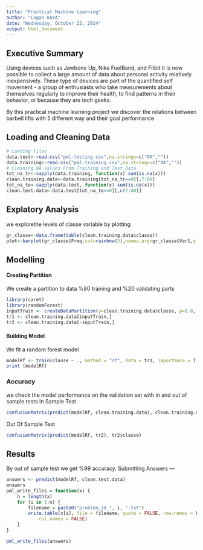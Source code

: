 ```yaml
---
title: "Practical Machine Learning"
author: "Cagan KAYA"
date: "Wednesday, October 22, 2014"
output: html_document
---
```

Executive Summary
----

Using devices such as Jawbone Up, Nike FuelBand, and Fitbit it is now possible to collect a large amount of data about personal activity relatively inexpensively. These type of devices are part of the quantified self movement - a group of enthusiasts who take measurements about themselves regularly to improve their health, to find patterns in their behavior, or because they are tech geeks.

By this practical machine learning project we discover the relations between barbell lifts with 5 different way and their goal performance

Loading and Cleaning Data
----
```r
# Loading Files
data.test<-read.csv("pml-testing.csv",na.strings=c("NA",""))
data.training<-read.csv("pml-training.csv",na.strings=c("NA",""))
# Cleaning NA Values From Training and Test Data
tot_na_tr<-sapply(data.training, function(x) sum(is.na(x)))
clean.training.data<-data.training[tot_na_tr==0][,7:60]
tot_na_te<-sapply(data.test, function(x) sum(is.na(x)))
clean.test.data<-data.test[tot_na_te==0][,c(7:60)]
```

Explatory Analysis
---
we explorethe levels of classe variable by plotting
```r
gr_classe<-data.frame(table(clean.training.data$classe))
plot<-barplot(gr_classe$Freq,col=rainbow(5),names.arg=gr_classe$Var1,ylab="Frequency",xlab="Levels")
```

Modelling
---

#### Creating Partition
We create a partition to data %80 training and %20 validating parts
```r
library(caret)
library(randomForest)
inputTrain <- createDataPartition(y=clean.training.data$classe, p=0.8, list=FALSE)
tr1 <- clean.training.data[inputTrain,]
tr2 <- clean.training.data[-inputTrain,]
```

#### Building Model
We fit a random forest model
```r
modelRf <- train(classe ~ ., method = "rf", data = tr1, importance = T, trControl = trainControl(method = "cv", number = 4))
print (modelRf)
```
### Accuracy
we check the model performance on the validation set with in and out of sample tests
In Sample Test
```r
confusionMatrix(predict(modelRf, clean.training.data), clean.training.data$classe)
```

Out Of Sample Test
```r
confusionMatrix(predict(modelRf, tr2), tr2$classe)
```
Results
---
By out of sample test we get %99 accuracy. 
Submitting Answers
---
```r
answers <- predict(modelRf, clean.test.data)
answers
pml_write_files = function(x) {
    n = length(x)
    for (i in 1:n) {
        filename = paste0("problem_id_", i, ".txt")
        write.table(x[i], file = filename, quote = FALSE, row.names = FALSE, 
            col.names = FALSE)
    }
}

pml_write_files(answers)
```
